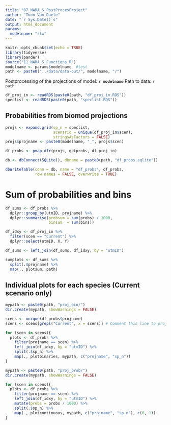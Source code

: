 ```yaml
---
title: "07_NARA_S_PostProcesProject"
author: "Toon Van Daele"
date: "`r Sys.Date()`s"
output: html_document
params:
  modelname: "rlw"
---
```


```r
knitr::opts_chunk$set(echo = TRUE)
library(tidyverse)
library(pander)
source("11_NARA_S_Functions.R")
modelname <- params$modelname  #test
path <- paste0("../data/data-out/", modelname, "/")
```

Postprocessing of the projections of model: **`r modelname`**
Path to data: `r path`

```r
df_proj_in <- readRDS(paste0(path, "df_proj_in.RDS"))
speclist <- readRDS(paste0(path, "speclist.RDS"))
```

## Probabilities from biomod projections

```r
projs <- expand.grid(sp_n = speclist,
                     scenario = unique(df_proj_in$scen),
                     stringsAsFactors = FALSE)
projs$projname <- paste0(modelname, "_", projs$scen)

df_probs <- pmap_dfr(projs, getprobs, df_proj_in)

db <- dbConnect(SQLite(), dbname = paste0(path, "df_probs.sqlite"))

dbWriteTable(conn = db, name = "df_probs", df_probs,
             row.names = FALSE, overwrite = TRUE)
```

# Sum of probabilities and bins

```r
df_sums <- df_probs %>%
  dplyr::group_by(utmID, projname) %>%
  dplyr::summarise(probsum = sum(probs) / 1000,
                   binsum  = sum(bins))

df_idxy <- df_proj_in %>%
  filter(scen == "Current") %>%
  dplyr::select(utmID, X, Y)

df_sums <- left_join(df_sums, df_idxy, by = "utmID")

sumplots <- df_sums %>%
  split(.$projname) %>%
  map(., plotsum, path)
```

## Individual plots for each species (Current scenario only)

```r
mypath <- paste0(path, "proj_bin/")
dir.create(mypath, showWarnings = FALSE)

scens <- unique(df_probs$projname)
scens <- scens[grepl("Current", x = scens)] # Comment this line to project all scenarios

for (scen in scens){
  plots <- df_probs %>%
    filter(projname == scen) %>%
    left_join(df_idxy, by = "utmID") %>%
    split(.$sp_n) %>%
    map(., plotbinaries, mypath, c("projname", "sp_n"))
}
```

```r
mypath <- paste0(path, "proj_prob/")
dir.create(mypath, showWarnings = FALSE)

for (scen in scens){
  plots <- df_probs %>%
    filter(projname == scen) %>%
    left_join(df_idxy, by = "utmID") %>%
    mutate(probs = probs / 1000) %>%
    split(.$sp_n) %>%
    map(., plotcontinuous, mypath, c("projname", "sp_n"), c(0, 1))
}
```
